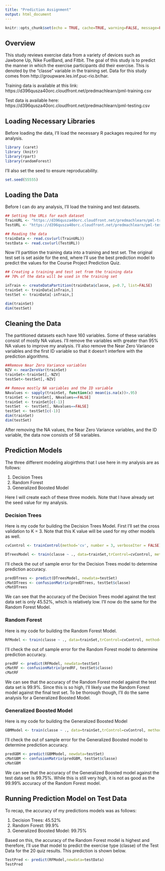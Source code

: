 ```yaml
---
title: "Prediction Assignment"
output: html_document
---
```


```r
knitr::opts_chunk$set(echo = TRUE, cache=TRUE, warning=FALSE, message=FALSE)
```

## Overview

This study reviews exercise data from a variety of devices such as Jawbone Up, Nike FuelBand, and Fitbit.  The goal of this study is to predict the manner in which the exercise participants did their exercise.  This is denoted by the "classe" variable in the training set.  Data for this study comes from http://groupware.les.inf.puc-rio.br/har.

Training data is available at this link:
https://d396qusza40orc.cloudfront.net/predmachlearn/pml-training.csv

Test data is available here:
https://d396qusza40orc.cloudfront.net/predmachlearn/pml-testing.csv

## Loading Necessary Libraries

Before loading the data, I'll load the necessary R packages required for my analysis.

```r
library (caret)
library (knitr)
library(rpart)
library(randomForest)
```

I'll also set the seed to ensure reproducability.

```r
set.seed(55555)
```


## Loading the Data

Before I can do any analysis, I'll load the training and test datasets.

```r

## Setting the URLs for each dataset
TrainURL <- "https://d396qusza40orc.cloudfront.net/predmachlearn/pml-training.csv"
TestURL <- "https://d396qusza40orc.cloudfront.net/predmachlearn/pml-testing.csv"

## Reading the data
trainData <- read.csv(url(TrainURL))
testData <- read.csv(url(TestURL))

```

Now I'll partition the training data into a training and test set.  The original test set is set aside for the end, where I'll use the best prediction model to predict the values for the Course Project Prediction Quiz.

``` r

## Creating a training and test set from the training data
## 70% of the data will be used in the training set

inTrain <- createDataPartition(trainData$classe, p=0.7, list=FALSE)
trainSet <- trainData[inTrain,]
testSet <- trainData[-inTrain,]

dim(trainSet)
dim(testSet)

```


## Cleaning the Data

The partitioned datasets each have 160 variables.  Some of these variables consist of mostly NA values.  I'll remove the variables with greater than 95% NA values to improve my analysis.  I'll also remove the Near Zero Variance variables and the first ID variable so that it doesn't interfere with the prediction algorithms.

```r

##Remove Near Zero Variance variables
NZV <- nearZeroVar(trainSet)
trainSet<-trainSet[,-NZV]
testSet<-testSet[,-NZV]

## Remove mostly NA variables and the ID variable
NAvalues <- sapply(trainSet, function(x) mean(is.na(x))>.95)
trainSet <- trainSet[, NAvalues==FALSE]
trainSet <- trainSet[c(-1)]
testSet  <- testSet[, NAvalues==FALSE]
testSet <- testSet[c(-1)]
dim(trainSet)
dim(testSet)
```

After removing the NA values, the Near Zero Variance variables, and the ID variable, the data now consists of 58 variables.

## Prediction Models

The three different modeling alogirthms that I use here in my analysis are as follows:

1. Decision Trees
2. Random Forest
3. Generalized Boosted Model

Here I will create each of these three models.  Note that I have already set the seed value for my analysis.

### Decision Trees

Here is my code for building the Decision Trees Model.  First I'll set the cross validation to K = 3.  Note that this K value will be used for my other models as well.

```r
cvControl <- trainControl(method='cv', number = 3, verboseIter = FALSE)
```

``` r

DTreesModel <- train(classe ~ ., data=trainSet,trControl=cvControl, method='rpart')
```


I'll check the out of sample error for the Decision Trees model to determine prediction accuracy.

```r
predDTrees <- predict(DTreesModel, newdata=testSet)
cMatDTrees <- confusionMatrix(predDTrees, testSet$classe)
cMatDTrees

```

We can see that the accuracy of the Decision Trees model against the test data set is only 45.52%, which is relatively low.  I'll now do the same for the Random Forest Model.

### Random Forest

Here is my code for building the Random Forest Model. 

``` r

RFModel <- train(classe ~ ., data=trainSet,trControl=cvControl, method='rf')

```

I'll check the out of sample error for the Random Forest model to determine prediction accuracy.

```r
predRF <- predict(RFModel, newdata=testSet)
cMatRF <- confusionMatrix(predRF, testSet$classe)
cMatRF

```

We can see that the accuracy of the Random Forest model against the test data set is 99.9%.  Since this is so high, I'll likely use the Random Forest model against the final test set.  To be thorough though, I'll do the same analysis for a Generalized Boosted Model.


### Generalized Boosted Model

Here is my code for building the Generalized Boosted Model

``` r

GBMModel <- train(classe ~ ., data=trainSet,trControl=cvControl, method='gbm')

```



I'll check the out of sample error for the Generalized Boosted model to determine prediction accuracy.

```r
predGBM <- predict(GBMModel, newdata=testSet)
cMatGBM <- confusionMatrix(predGBM, testSet$classe)
cMatGBM

```

We can see that the accuracy of the Generalized Boosted model against the test data set is 99.75%.  While this is still very high, it is not as good as the 99.99% accuracy of the Random Forest model.

## Running Prediction Model on Test Data

To recap, the accuracy of my predictions models was as follows:

1. Decision Trees: 45.52%
2. Random Forest: 99.9%
3. Generalized Boosted Model: 99.75%

Based on this, the accuracy of the Random Forest model is highest and therefore, I'll use that model to predict the exercise type (classe) of the Test Data for the 20 quiz results.  This prediction is shown below.

```r
TestPred <- predict(RFModel,newdata=testData)
TestPred
```
